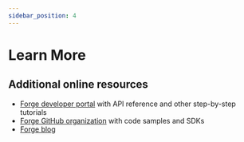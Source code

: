```yaml
---
sidebar_position: 4
---
```


# Learn More

## Additional online resources

- [Forge developer portal](https://forge.autodesk.com) with API reference and other step-by-step tutorials
- [Forge GitHub organization](https://github.com/Autodesk-Forge) with code samples and SDKs
- [Forge blog](https://forge.autodesk.com/blog)
